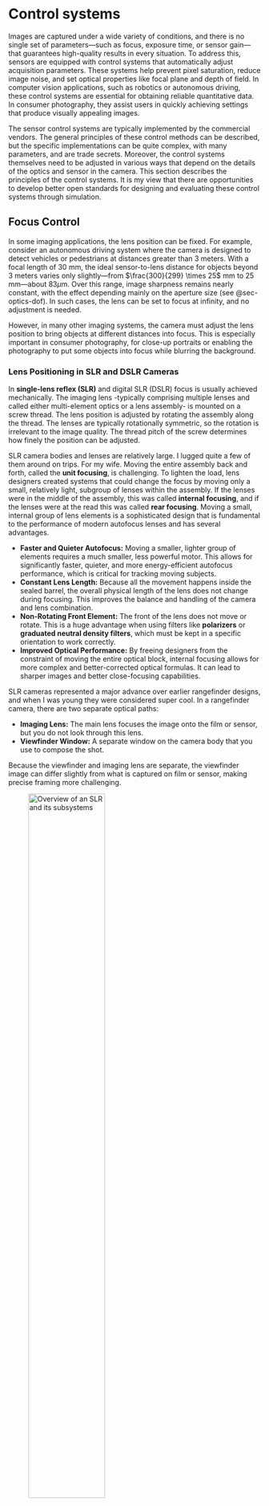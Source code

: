 # Control systems {#sec-sensor-control}

Images are captured under a wide variety of conditions, and there is no single set of parameters—such as focus, exposure time, or sensor gain—that guarantees high-quality results in every situation. To address this, sensors are equipped with control systems that automatically adjust acquisition parameters. These systems help prevent pixel saturation, reduce image noise, and set optical properties like focal plane and depth of field. In computer vision applications, such as robotics or autonomous driving, these control systems are essential for obtaining reliable quantitative data. In consumer photography, they assist users in quickly achieving settings that produce visually appealing images.

The sensor control systems are typically implemented by the commercial vendors. The general principles of these control methods can be described, but the specific implementations can be quite complex, with many parameters, and are trade secrets. Moreover, the control systems themselves need to be adjusted in various ways that depend on the details of the optics and sensor in the camera. This section describes the principles of the control systems. It is my view that there are opportunities to develop better open standards for designing and evaluating these control systems through simulation.

## Focus Control {#sec-focus-control}

In some imaging applications, the lens position can be fixed. For example, consider an autonomous driving system where the camera is designed to detect vehicles or pedestrians at distances greater than 3 meters. With a focal length of 30 mm, the ideal sensor-to-lens distance for objects beyond 3 meters varies only slightly—from $\frac{300}{299} \times 25$ mm to 25 mm—about $83 \mu \text{m}$. Over this range, image sharpness remains nearly constant, with the effect depending mainly on the aperture size (see @sec-optics-dof). In such cases, the lens can be set to focus at infinity, and no adjustment is needed.

However, in many other imaging systems, the camera must adjust the lens position to bring objects at different distances into focus. This is especially important in consumer photography, for close-up portraits or enabling the photography to put some objects into focus while blurring the background.

### Lens Positioning in SLR and DSLR Cameras {#sec-lens-positioning-slr}

In **single-lens reflex (SLR)** and digital SLR (DSLR) focus is usually achieved mechanically. The imaging lens -typically comprising multiple lenses and called either multi-element optics or a lens assembly- is mounted on a screw thread. The lens position is adjusted by rotating the assembly along the thread. The lenses are typically rotationally symmetric, so the rotation is irrelevant to the image quality. The thread pitch of the screw determines how finely the position can be adjusted.

SLR camera bodies and lenses are relatively large. I lugged quite a few of them around on trips. For my wife. Moving the entire assembly back and forth, called the **unit focusing**, is challenging. To lighten the load, lens designers created systems that could change the focus by moving only a small, relatively light, subgroup of lenses within the assembly. If the lenses were in the middle of the assembly, this was called **internal focusing**, and if the lenses were at the read this was called **rear focusing**. Moving a small, internal group of lens elements is a sophisticated design that is fundamental to the performance of modern autofocus lenses and has several advantages.

-   **Faster and Quieter Autofocus:** Moving a smaller, lighter group of elements requires a much smaller, less powerful motor. This allows for significantly faster, quieter, and more energy-efficient autofocus performance, which is critical for tracking moving subjects.
-   **Constant Lens Length:** Because all the movement happens inside the sealed barrel, the overall physical length of the lens does not change during focusing. This improves the balance and handling of the camera and lens combination.
-   **Non-Rotating Front Element:** The front of the lens does not move or rotate. This is a huge advantage when using filters like **polarizers** or **graduated neutral density filters**, which must be kept in a specific orientation to work correctly.
-   **Improved Optical Performance:** By freeing designers from the constraint of moving the entire optical block, internal focusing allows for more complex and better-corrected optical formulas. It can lead to sharper images and better close-focusing capabilities.

::: {#sensor-slr .callout-note collapse="true" title="Single-lens reflex"}
SLR cameras represented a major advance over earlier rangefinder designs, and when I was young they were considered super cool. In a rangefinder camera, there are two separate optical paths:

-   **Imaging Lens:** The main lens focuses the image onto the film or sensor, but you do not look through this lens.
-   **Viewfinder Window:** A separate window on the camera body that you use to compose the shot.

Because the viewfinder and imaging lens are separate, the viewfinder image can differ slightly from what is captured on film or sensor, making precise framing more challenging.

![Overview of an SLR and its subsystems](images/sensors/03-sensor-slr.png){#fig-sensor-slr width="60%"}

The innovation of the SLR (Single-Lens Reflex) camera is that it uses a single optical path for composing, focusing, and capturing the image—hence "single lens." Light entering through the lens assembly is directed by a semi-transparent "reflex" mirror (a type of beam splitter). Typically, about 70% of the light is sent to the viewfinder, while the remainder is directed to the autofocus subsystem. When the shutter is pressed, the mirror flips out of the way, allowing all the light to reach the film (SLR) or digital sensor (DSLR) (@fig-sensor-slr).

The SLR design also allows the user to control the aperture size, which directly affects the depth of field (@sec-optics-dof). One advantage of this design is that you can preview changes in depth of field directly through the viewfinder.
:::

### Lens Positioning in Mobile Devices {#sec-lens-positioning-mobile}

DSLRs had a large volume compared to smartphones and other compact devices. These cameras also use much smaller multi-element lenses. Focus is commonly controlled by a voice coil motor (VCM), which is reliable, inexpensive, and widely used in the industry (@fig-sensor-vcm). The small motor moves the entire lens assembly.

![Cell phone optics. The optics themselves are very compact but still multi-element. The position of the optics is usually controlled by a voice-coil motor.](images/sensors/03-sensor-vcm.png){#fig-sensor-vcm width="80%"}

There is also a growing market for lens positioning in cell pones using Micro-Electro-Mechanical Systems (MEMS) devices. These devices offer advantages such as low power consumption, fast response, and miniaturization, making them attractive for mobile imaging systems. The difference, however, is not huge.

![A video showing lens assembly position controlled by a MEMS device.](videos/sensors/MEMS-autofocus.mov){#fig-sensor-mems width="60%"}

Conceptually, autofocus methods share similarities with techniques for estimating object distance. Both rely on understanding the optical light field (@sec-optical-lightfield). While the implementation of autofocus algorithms has evolved significantly in recent years, the underlying physical principles remain the same. We begin with the classic autofocus mechanism and then describe more recent implementations that are integrated directly into CMOS sensors.

<!-- liquid lens callout here? 
DPAF: https://www.usa.canon.com/learning/training-articles/training-articles-list/intro-to-dual-pixel-autofocus-dpaf?srsltid=AfmBOoqOWeeB-2AQBm2LizJeHJ2uveINYldthZ42JKCKcq6rH2gB1WmZ&utm_source=chatgpt.com
-->

### Phase Detection Autofocus (PDAF) {#sec-phasedetection-autofocus}

@fig-focusprinciples-classic illustrates the principle of phase detection autofocus (PDAF). In this system, rays from a point object near the lens travel through different parts of the aperture—red rays from the top and green rays from the bottom—before reaching the sensor. When the lens is correctly focused, these rays converge to a single point on the sensor, producing a sharp image.

![Phase detection autofocus.](images/sensors/03-focusprinciples-2.png){#fig-focusprinciples-classic width="60%"}

The classic PDAF design, invented in the 1970s, uses a partially reflective mirror behind the main lens to direct light from the top and bottom of the lens to two separate microlenses. Each microlens focuses the incoming rays onto a linear sensor array. The system is arranged so that, when the image is in focus, the light from both the top and bottom of the lens is centered on their respective arrays. If the image is out of focus, the rays are displaced from the centers of the arrays. The relative displacement—called the phase difference—indicates both the amount and direction of defocus.

The autofocus subsystem uses this phase difference to determine how to move the lens to achieve focus. This method became a key feature in single-lens reflex (SLR) cameras, enabling fast and accurate autofocus.

However, this approach has drawbacks. The mirror, microlenses, and sensor arrays require a relatively large and complex mechanical assembly, making it impractical for compact devices like smartphones. Additionally, the system can only perform focusing or image capture at one time, not both simultaneously. Later technologies addressed these limitations.

::: {#sensor-phasedetect-autofocus .callout-note collapse="true" title="Phase detection autofocus: Commercialization"}
Phase detection autofocus (PDAF) for SLR cameras was pioneered by Honeywell, which patented the key concepts in the 1970s (U.S. Patents 3,875,401 and 4,185,191). Their design used a beam-splitting rangefinder rather than the later flip-mirror approach.

The first commercial SLR to feature PDAF was the Minolta Maxxum 7000 (α-7000 in Japan), released in 1985. It integrated in-body PDAF and motorized lens control, using phase differences measured by two linear sensor arrays to drive lens adjustments.

Leica had previously patented a different autofocus method based on contrast detection, which they licensed to Minolta. However, Minolta found this approach too slow and unreliable, so they developed a phase detection system instead—without securing a license from Honeywell. Honeywell sued and ultimately won a [substantial award](https://www.nytimes.com/1992/02/12/business/honeywell-minolta-dispute-teaches-conflicting-lessons.html).
:::

### Dual Pixel Autofocus (DPAF) {#sec-dualpixel-autofocus}

Traditional phase detection autofocus (PDAF) systems are difficult to implement in the compact form factor of smartphones. As a result, manufacturers initially adopted methods called **contrast detection autofocus (CDAF)**. These methods adjust the lens position to maximize image contrast, under the assumption that a well-focused image will have the sharpest edges. The CDAF methods lack a direct, physical measurement to guide lens movement, making it relatively slow and unreliable, especially in low-light or noisy conditions. Other approaches, such as time-of-flight (ToF) sensors (@sec-sensor-tof), have also been explored and are still used in some devices.

A major breakthrough came in 2014 with the introduction of **dual pixel autofocus (DPAF)**, which applies the principles of phase detection directly within the CMOS sensor. In DPAF, each pixel (or a subset of pixels) contains two photodiodes beneath a single microlens (@fig-sensor-dpaf). During normal image capture, the signals from both photodiodes are combined. For autofocus, however, the signals are read separately and compared.

![Dual pixel autofocus sensor design.](images/sensors/03-sensor-dpaf.png){#fig-sensor-dpaf width="80%"}

::: {#sensor-dpaf .callout-note collapse="true" title="Dual pixel autofocus: Canon"}
Canon introduced DPAF with the EOS 70D in 2013, building on earlier hybrid PDAF/live-view systems like the EOS 650D/T4i-D. Today, many vendors—including Sony and Omnivision—ship sensors with two photodiodes under each microlens, enabling fast, accurate on-sensor phase detection autofocus, especially for video.
:::

The underlying principle is based on the optical light field. For pixels near the center of the sensor, light rays from the left and right sides of the lens arrive at slightly different angles. The microlens directs these rays onto separate photodiodes within the pixel—one on the left, one on the right. When the image is in focus, both photodiodes receive similar signals. If the image is out of focus, the rays from the left and right sides of the lens are displaced, causing the signals from the two photodiodes to differ and shift relative to each other. The amount and direction of this shift indicate the degree and direction of defocus, just as in traditional PDAF.

![Shift from defocus. Needs work. Also, could do it with the Chess Set image and true light field simulation. t_cameraLightField.](images/sensors/03-sensors-lf-shift.png){#fig-sensor-lf-shift width="80%"}

By using two photodiodes under each microlens, DPAF sensors capture some information about the optical light field—the left and right subpixels sample rays from different parts of the lens. This concept could be extended further: with more subpixels, it may be possible to recover even richer light field information, opening up new possibilities for computational imaging and post-capture refocusing (@sec-sensor-lightfield).

## Exposure Control {#sec-exposure-control}
To capture a high-quality image, the exposure must be set so that dark regions generate enough electrons to rise above the sensor’s noise floor, while bright regions do not exceed the pixel’s full well capacity (@sec-wellcapacity-dynamicrange). If the exposure time is too short, pixels in dark areas collect very few electrons—sometimes fewer than the noise level. Even with a low-noise sensor, the inherent Poisson noise means that a small number of electrons results in a low signal-to-noise ratio. For example, if a pixel collects an average of 4 electrons, the standard deviation is 2, so the SNR is only 2.

Conversely, if the exposure time is too long, pixels in bright areas may generate more electrons than the pixel can store, causing the floating diffusion node to **saturate**. When this happens, a wide range of scene intensities are all recorded at the same maximum value.

Proper exposure control adjusts acquisition parameters so that the scene’s dynamic range fits within the sensor’s dynamic range, avoiding both excessive noise and saturation. In a conventional system, two main parameters control this fit: the lens aperture size and the exposure duration. Increasing the aperture allows more light to reach the sensor, raising the signal level. Extending the exposure duration gives the sensor more time to collect photons and convert them to electrons. The classic specification for exposure combines these two parameters, as described below.

### Exposure value {#sec-exposure-value}
The [**exposure value (EV)**](https://en.wikipedia.org/wiki/Exposure_value) is a single number that summarizes the combined effect of aperture size and exposure time on image brightness. For a lens with f-number $F$ and exposure time $T$ (in seconds), the exposure value is defined as

$$
\text{EV} = \log_{2}\left(\frac{F^2}{T}\right) = 2 \log_{2}(F) - \log_{2}(T)
$$ {#eq-exposure-value}

A lower EV means either a longer exposure time or a wider aperture (smaller $F$), both of which allow more light to reach the sensor. As scene brightness increases, a higher EV is needed to avoid overexposure. For example, if $F = 1$ and $T = 1$ second, then $EV = 0$. If the image is too bright and pixels are saturated, you can either halve the exposure time to $T = 1/2$ second (raising $EV$ to 1), or keep $T = 1$ second and increase the f-number to $F = \sqrt{2}$ (also $EV = 1$). Both changes reduce the light reaching the sensor by half[^exposure-fnumber].

[^exposure-fnumber]: The f-number is the ratio of the focal length to the aperture diameter (@sec-optics-fnumber). For a fixed focal length, increasing the f-number means reducing the aperture diameter, so less light reaches the sensor.

In film cameras, where each exposure was costly, photographers often used a separate light meter to determine the correct aperture and exposure time. Modern electronic cameras estimate scene brightness automatically, usually by taking continuous measurements just before the main exposure. On DSLRs, this process is typically triggered by pressing the shutter button halfway. In smartphones, exposure estimation usually begins as soon as the camera app is opened.

### Exposure Bracketing {#sec-exposure-bracketing}
A common engineering strategy for finding optimal settings is to perform a parameter sweep—systematically varying a parameter to observe its effect. In imaging, this is known as **exposure bracketing**.

Exposure bracketing means capturing several images of the same scene at different exposure durations. The technique dates back to at least 1851, when [Gustave Le Gray](https://en.wikipedia.org/wiki/Gustave_Le_Gray) photographed seascapes by taking separate exposures for the sky and the sea, since film could not capture both correctly in a single shot.

Modern digital cameras often provide an exposure bracketing feature. Typically, the user selects the best image from the set, but it is also possible to combine the bracketed images to create a composite with improved dynamic range.

### Burst Photography {#sec-exposure-burst}
To prevent pixel saturation, a team at Google proposed capturing a sequence of images using short exposure durations—a technique known as **burst photography** @hasinoff2016-burst-photography. Their method involves aligning the individual images and summing them to reduce shot noise (@sec-shot-noise).

This approach is particularly effective when sensor read noise is low and shot noise is the dominant noise source. In this scenario, each pixel measurement can be modeled as a Poisson random variable with mean $\lambda$. Summing $N$ such measurements yields another Poisson variable with mean $N\lambda$, improving the signal-to-noise ratio.

The main advantage of burst photography is that it allows the use of short exposures to avoid saturation in bright regions, while still achieving high image quality by combining multiple frames. However, this method requires accurate alignment of the images. If there is motion in the scene or camera shake—especially if objects move in front of one another (occlusion)—alignment becomes challenging or may fail. Burst photography works best with static scenes and a stable camera, but can still provide benefits in more dynamic situations, even if not every frame can be perfectly aligned.

### Space-varying exposure duration {#sec-exposure-dps}
The entire problem of exposure control becomes greatly simplified if there is not one exposure time, but there is a space-varying exposure time. In that case, the pixels in dark parts of the image can have a longer exposure time than pixels in the light part. This idea was implemented by the digital pixel sensor (@sec-digital-pixel). Recall that the voltage on each pixel, or small group of pixels, was measured non-destructively by the ADC. The voltage ($v_i$) and sample time ($t_i$) were recorded for the $i^{th}$ pixel. These two values, together, estimate the effective intensity ($E = v_i / t_i$).

Using only the **last non-saturated read** in a DPS provides a **higher SNR** than combining exponentially spaced earlier reads — particularly when the number of reads is small and the sensor is near saturation.

::: {.callout-note collapse="false" title="Optimal SNR from Exponentially spaced reads"}
<!-- FISE-Sensor: DPS SNR Optimization -->

In digital pixel sensors (DPS), it is common to sample the photodiode voltage multiple times during exposure. These samples can be taken at exponentially spaced time points to extend dynamic range. Suppose the sample times are given by

$$
t_i = t_0 \cdot 2^{i-1}, \quad \text{for } i = 1, 2, \dots, k,
$$

with corresponding measurements

$$
V_i = \alpha t_i + n_i,
$$

where $\alpha$ is the photon flux (in electrons per unit time), and $n_i \sim \mathcal{N}(0, \sigma_r^2)$ is independent Gaussian read noise.

We consider two estimators for $\alpha$:

### Using the Last Valid Read

If we estimate the flux using only the last read before saturation:

$$
\hat{\alpha}_{\text{last}} = \frac{V_k}{t_k},
$$

then the signal-to-noise ratio (SNR) is

$$
\mathrm{SNR}_{\text{last}} = \frac{\alpha t_k}{\sigma_r}.
$$

### Using Linear Regression

Using all $k$ samples in a least-squares fit to estimate $\alpha$, the variance of the slope estimator is

$$
\mathrm{Var}(\hat{\alpha}_{\text{reg}}) = \frac{\sigma_r^2}{\sum_{i=1}^k (t_i - \bar{t})^2},
$$

with

$$
\bar{t} = \frac{1}{k} \sum_{i=1}^k t_i = \frac{t_0 (2^k - 1)}{k}.
$$

The sum of squared deviations becomes

$$
\sum_{i=1}^k (t_i - \bar{t})^2 = \sum_{i=1}^k t_i^2 - k \bar{t}^2 = t_0^2 \left( \frac{4^k - 1}{3} - \frac{(2^k - 1)^2}{k} \right).
$$

Thus, the regression SNR is

$$
\mathrm{SNR}_{\text{reg}} = \frac{\alpha \sqrt{ \sum (t_i - \bar{t})^2 }}{\sigma_r}.
$$

We compare the two:

$$
\frac{\mathrm{SNR}_{\text{reg}}}{\mathrm{SNR}_{\text{last}}} = \frac{ \sqrt{ \sum (t_i - \bar{t})^2 } }{ t_k } = \frac{1}{2^{k-1}} \sqrt{ \frac{4^k - 1}{3} - \frac{(2^k - 1)^2}{k} }.
$$

### Numerical Examples

| $k$ | $\mathrm{SNR}_{\text{reg}} / \mathrm{SNR}_{\text{last}}$ |
|--------|--------------------------------------------------------------|
| 2      | 0.35                                                         |
| 3      | 0.54                                                         |
| 4      | 0.67                                                         |
| 5      | 0.75                                                         |

As the table shows, the regression estimator has lower SNR (ratio less than 1) than the last sample for small $k$. Early reads contain less signal but still contribute read noise, diminishing the benefit of regression.

 <!-- You may wish to include a plot of the SNR ratio vs. $k$ to visualize this result.  
(See Figure @fig-snr-exponential if added.) -->

:::



